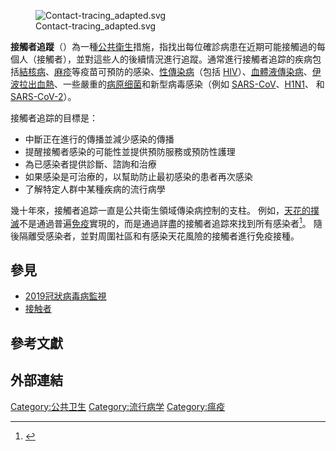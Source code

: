 {{Expand language|1=en|time=2020-12-17T04:45:13+00:00}}
[[File:Contact-tracing_adapted.svg|thumb]]

'''接觸者追蹤'''（{{lang-en|Contact tracing}}）為一種[[公共衛生|公共衛生]]措施，指找出每位確診病患在近期可能接觸過的每個人（接觸者），並對這些人的後續情況進行追蹤。通常進行接觸者追踪的疾病包括[[結核病|結核病]]、[[麻疹|麻疹]]等疫苗可預防的感染、[[性傳染病|性傳染病]]（包括 [[人類免疫缺陷病毒|HIV]]）、[[血體液傳染病|血體液傳染病]]、[[伊波拉出血熱|伊波拉出血熱]]、一些嚴重的[[病原细菌|病原细菌]]和新型病毒感染（例如 [[严重急性呼吸道综合征冠状病毒|SARS-CoV]]、[[甲型流感病毒H1N1亞型|H1N1]]、 和 [[嚴重急性呼吸系統綜合症冠狀病毒2型|SARS-CoV-2]]）。

接觸者追踪的目標是：
* 中斷正在進行的傳播並減少感染的傳播
* 提醒接觸者感染的可能性並提供預防服務或預防性護理
* 為已感染者提供診斷、諮詢和治療
* 如果感染是可治療的，以幫助防止最初感染的患者再次感染
* 了解特定人群中某種疾病的流行病學

幾十年來，接觸者追踪一直是公共衛生領域傳染病控制的支柱。 例如，[[天花#撲滅過程|天花的撲滅]]不是通過普遍[[免疫|免疫]]實現的，而是通過詳盡的接觸者追踪來找到所有感染者<ref name="Scutchfield">{{cite book |url=https://books.google.com/books?id=Fwlj4jWC5A4C |title=Principles of public health practice |last=Scutchfield |first=F. Douglas |publisher=[[Delmar_Learning|Delmar Learning]] |date=2003 |isbn=0-76682843-3 |location=Clifton Park, New York |page=71 |access-date=2022-03-11 |archive-date=2021-02-13 |archive-url=https://web.archive.org/web/20210213051611/https://books.google.com/books?id=Fwlj4jWC5A4C }}</ref>。  隨後隔離受感染者，並對周圍社區和有感染天花風險的接觸者進行免疫接種。

== 參見 ==
*[[2019冠狀病毒病監視|2019冠狀病毒病監視]]
*[[接触者|接触者]]

== 參考文獻 ==
{{reflist}}

== 外部連結 ==

{{传染病}}{{2019冠狀病毒病中國大陸疫情}}{{Authority control}}

[[Category:公共卫生|Category:公共卫生]]
[[Category:流行病学|Category:流行病学]]
[[Category:瘟疫|Category:瘟疫]]
{{med-stub}}